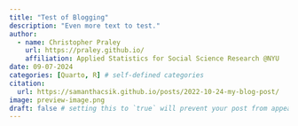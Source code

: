 ```yaml
---
title: "Test of Blogging"
description: "Even more text to test."
author:
  - name: Christopher Praley
    url: https://praley.github.io/
    affiliation: Applied Statistics for Social Science Research @NYU
date: 09-07-2024
categories: [Quarto, R] # self-defined categories
citation: 
  url: https://samanthacsik.github.io/posts/2022-10-24-my-blog-post/ 
image: preview-image.png
draft: false # setting this to `true` will prevent your post from appearing on your listing page until you're ready!
---
```

